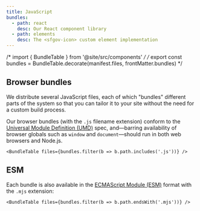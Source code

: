 ```yaml
---
title: JavaScript
bundles:
  - path: react
    desc: Our React component library
  - path: elements
    desc: The <sfgov-icon> custom element implementation
---
```


/* import { BundleTable } from '@site/src/components' */
/* export const bundles = BundleTable.decorate(manifest.files, frontMatter.bundles) */

## Browser bundles

We distribute several JavaScript files, each of which "bundles" different parts
of the system so that you can tailor it to your site without the need for a
custom build process.

Our browser bundles (with the `.js` filename extension) conform to the
[Universal Module Definition (UMD)][umd] spec, and—barring availability of
browser globals such as `window` and `document`—should run in both web browsers
and Node.js.

```
<BundleTable files={bundles.filter(b => b.path.includes('.js'))} />
```

## ESM

Each bundle is also available in the [ECMAScript Module (ESM)][esm] format with
the `.mjs` extension:

```
<BundleTable files={bundles.filter(b => b.path.endsWith('.mjs'))} />
```

[custom element]: https://developer.mozilla.org/en-US/docs/Web/Web_Components/Using_custom_elements
[umd]: https://github.com/umdjs/umd
[esm]: https://nodejs.org/api/esm.html#esm_introduction
